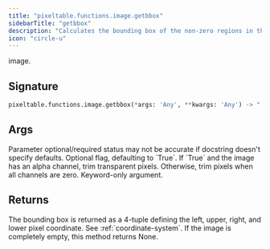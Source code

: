 ```yaml
---
title: "pixeltable.functions.image.getbbox"
sidebarTitle: "getbbox"
description: "Calculates the bounding box of the non-zero regions in the"
icon: "circle-u"
---
```

image.


## Signature

```python
pixeltable.functions.image.getbbox(*args: 'Any', **kwargs: 'Any') -> "'exprs.FunctionCall'"
```

## Args

<Note>
Parameter optional/required status may not be accurate if docstring doesn't specify defaults.
</Note>

<ParamField path="alpha_only" type="string" required>
  Optional flag, defaulting to `True`. If `True` and the image has an alpha channel, trim transparent pixels. Otherwise, trim pixels when all channels are zero. Keyword-only argument.


</ParamField>

## Returns

<ResponseField name="return" type="any" required>
  The bounding box is returned as a 4-tuple defining the left, upper, right, and lower pixel coordinate. See :ref:`coordinate-system`. If the image is completely empty, this method returns None.


</ResponseField>

